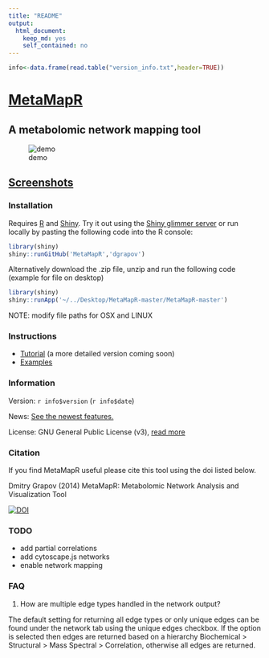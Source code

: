 ```yaml
---
title: "README"
output:
  html_document:
    keep_md: yes
    self_contained: no
---
```


```r
info<-data.frame(read.table("version_info.txt",header=TRUE))
```

[MetaMapR](http://dgrapov.github.io/MetaMapR/) 
========

## A metabolomic network mapping tool 
![demo](Manual/metamapr_long.gif)

## [Screenshots](https://github.com/dgrapov/MetaMapR/blob/master/screenshots.md)

### Installation
Requires [R](http://cran.us.r-project.org/) and [Shiny](https://github.com/rstudio/shiny-server). 
Try it out using the [Shiny glimmer server](http://spark.rstudio.com/dgrapov/MetaMapR/) 
or run locally by pasting the following code into the R console:
```r
library(shiny)
shiny::runGitHub('MetaMapR','dgrapov')
```
Alternatively download the .zip file, unzip and run the following code (example for file on desktop)
```r
library(shiny)
shiny::runApp('~/../Desktop/MetaMapR-master/MetaMapR-master')
```
NOTE: modify file paths for OSX and LINUX 

### Instructions
* [Tutorial](http://ufpr.dl.sourceforge.net/project/metamapr/Metmapr%20v1.2.1%20tutorial%20v1.doc.pdf) (a more detailed version coming soon)
* [Examples](http://dgrapov.github.io/MetaMapR/)

### Information
Version: `r info$version` (`r info$date`)

News: [See the newest features.](https://github.com/dgrapov/MetaMapR/blob/master/NEWS.md)

License: GNU General Public License (v3), [read more](https://github.com/dgrapov/MetaMapR/blob/master/LICENSE)

### Citation
If you find MetaMapR useful please cite this tool using the doi listed below.

Dmitry Grapov (2014) MetaMapR: Metabolomic Network Analysis and Visualization Tool

[![DOI](https://zenodo.org/badge/7400/dgrapov/MetaMapR.png)](http://dx.doi.org/10.5281/zenodo.12880)

### TODO
* add partial correlations
* add cytoscape.js networks
* enable network mapping

### FAQ
1. How are multiple edge types handled in the network output?

The default setting for returning all edge types or only unique edges can be found under the network tab using the unique edges checkbox. If the option is selected then edges are returned based on a hierarchy Biochemical > Structural > Mass Spectral > Correlation, otherwise all edges are returned.